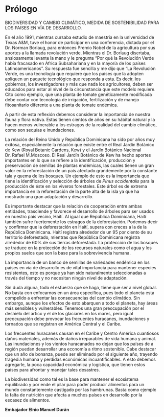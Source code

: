 # Prólogo {-}

BIODIVERSIDAD Y CAMBIO CLIMÁTICO, MEDIDA DE SOSTENIBILIDAD PARA LOS PAISES EN VÍA DE DESARROLLO.

En el año 1991, mientras cursaba estudio de maestría en la universidad de Texas A&M, tuve el honor de participar en una conferencia, dictada por el Dr. Norman Borlaug, para entonces Premio Nobel de la agricultura por sus aportes a la llamada revolución verde. Mientras el Dr. Borlaug disertaba, ansiosamente levante la mano y le pregunte "Por qué la Revolución Verde había fracasado en África Subsahariana y en la mayoría de los países Latinoamericanos". Su respuesta fue sencilla y me dijo que "La Revolución Verde, es una tecnología que requiere que los países que la adopten apliquen un paquete tecnológico que responda a esta. Es decir, los gobiernos, los investigadores y más que nada los agricultores, deben ser educados para estar al nivel de la circunstancia que este modelo requiere. Cito como ejemplo, que una planta de tomate genéticamente modificada debe contar con tecnología de irrigación, fertilización y de manejo fitosanitario diferente a una planta de tomate endémica.

A partir de esta reflexión debemos considerar la importancia de nuestra fauna y flora nativa. Estas tienen cientos de años en su hábitat natural y la hacen menos vulnerable a los estragos de la realidad del cambio climático, como son sequías e inundaciones.

La relación del Reino Unido y República Dominicana ha sido por años muy exitosa, especialmente la relación que existe entre el Real Jardín Botánico de Kew (Royal Botanic Gardens, Kew) y el Jardín Botánico Nacional Dr. Rafael M.Moscoso. El Real Jardín Botánico de Kew ha hecho aportes importantes en lo que se refiere a la identificación, producción y preservación de semillas de plantas endémicas, las cuales tienen un gran valor en la reforestación de un país afectado grandemente por la constante tala y quema de los bosques. Un ejemplo de esto es la importancia que tiene la identificación y selección de árboles de *Pinus occidentalis* para la producción de éste en los viveros forestales. Este árbol es de extrema importancia en la reforestación de la parte alta de la isla ya que ha mostrado una gran adaptación y desarrollo.

Es importante destacar que la relación de cooperación entre ambas entidades, trasciende y favorece el desarrollo de árboles para ser usados en nuestro país vecino, Haití. Al igual que República Dominicana, Haití también sufre fuertemente los estragos de la deforestación. Podemos decir y confirmar que la deforestación en Haití, supera con creces a la de la República Dominicana. Haití registra alrededor de un 95 por ciento de su territorio deforestado, mientras que República Dominicana registra alrededor de 60% de sus tierras deforestada. La protección de los bosques se traduce en la protección de los recursos naturales como el agua y los propios suelos que son la base para la sobrevivencia humana.

La importancia de un banco de semillas de variedades endémica en los países en vía de desarrollo es de vital importancia para mantener especies resistentes, esto es porque ya han sido naturalmente seleccionadas a través del tiempo y no necesitan ningún nivel de adaptación.

Sin duda alguna, todo el esfuerzo que se haga, tiene que ser a nivel global. No basta con enfocarnos en un área específica, pues todo el planeta esta compelido a enfrentar las consecuencias del cambio climático. Sin embargo, aunque los efectos de esto abarquen a todo el planeta, hay áreas más sensibles y vulnerables. Tenemos una gran preocupación por el deshielo del ártico y el de los glaciares en los mares, pero igual preocupación debe provocar los frecuentes huracanes, inundaciones y tornados que se registran en América Central y el Caribe.

Los frecuentes huracanes causan en el Caribe y Centro América cuantiosos daños materiales, además de daños irreparables de vida humana y animal. Las inundaciones y los vientos huracanados no dejan que los países de a región puedan desarrollar una economía a ritmo sostenible. Cabe destacar que un año de bonanza, puede ser eliminado por el siguiente año, trayendo tragedia humana y perdidas económicas incuantificables. A esto debemos agregarle, la poca capacidad económica y logística, que tienen estos países para afrontar y manejar tales desastres.

La biodiversidad como tal es la base para mantener el ecosistema equilibrado y por ende el pilar para poder producir alimentos para un mundo constantemente castigado por las hambrunas. Basta como ejemplo la falta de nutrición que afecta a muchos países en desarrollo por la escasez de alimentos.

**Embajador Elnio Manuel Durán**
